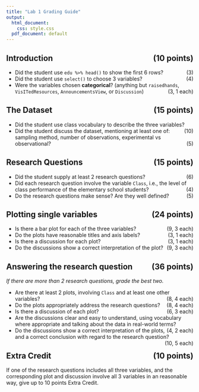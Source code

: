 ```yaml
---
title: "Lab 1 Grading Guide"
output:
  html_document: 
    css: style.css
  pdf_document: default
---
```


## Introduction [(10 points)]{style="float:right"}

* Did the student use `edu %>% head()` to show the first 6 rows?  [(3)]{style="float:right"}
* Did the student use `select()` to choose 3 variables?  [(4)]{style="float:right"}
* Were the variables chosen **categorical**?  (anything but `raisedhands`, `VisITedResources`, `AnnouncementsView`, or `Discussion`) [(3, 1 each)]{style="float:right"}
</font>

## The Dataset [(15 points)]{style="float:right"}

* Did the student use class vocabulary to describe the three variables? [(10)]{style="float:right"}
* Did the student discuss the dataset, mentioning at least one of: sampling method, number of observations, experimental vs observational?  [(5)]{style="float:right"}

## Research Questions [(15 points)]{style="float:right"}

* Did the student supply at least 2 research questions?  [(6)]{style="float:right"}
* Did each research question involve the variable `Class`, i.e., the level of class performance of the elementary school students? [(4)]{style="float:right"}
* Do the research questions make sense?  Are they well defined?  [(5)]{style="float:right"}

## Plotting single variables [(24 points)]{style="float:right"}

* Is there a bar plot for each of the three variables?  [(9, 3 each)]{style="float:right"}
* Do the plots have reasonable titles and axis labels?  [(3, 1 each)]{style="float:right"}
* Is there a discussion for each plot? [(3, 1 each)]{style="float:right"}
* Do the discussions show a correct interpretation of the plot? [(9, 3 each)]{style="float:right"}

## Answering the research question [(36 points)]{style="float:right"}

*If there are more than 2 research questions, grade the best two.*

* Are there at least 2 plots, involving `Class` and at least one other variables? [(8, 4 each)]{style="float:right"}
* Do the plots appropriately address the research questions? [(8, 4 each)]{style="float:right"}
* Is there a discussion of each plot? [(6, 3 each)]{style="float:right"}
* Are the discussions clear and easy to understand, using vocabulary where appropriate and talking about the data in real-world terms? [(4, 2 each)]{style="float:right"}
* Do the discussions show a correct interpretation of the plots, and a correct conclusion with regard to the research question? [(10, 5 each)]{style="float:right"}

## Extra Credit [(10 points)]{style="float:right"}

If one of the research questions includes all three variables, and the corresponding plot and discussion involve all 3 variables in an reasonable way, give up to 10 points Extra Credit.


